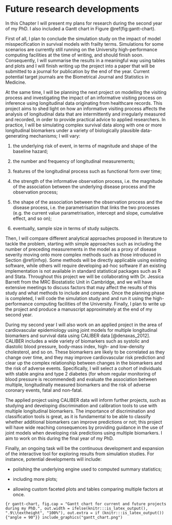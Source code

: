 # Future research developments {#future}

In this Chapter I will present my plans for research during the second year of my PhD. I also included a Gantt chart in Figure \@ref(fig:gantt-chart).

First of all, I plan to conclude the simulation study on the impact of model misspecification in survival models with frailty terms. Simulations for some scenarios are currently still running on the University high-performance computing facilities at the time of writing, and should finish soon. Consequently, I will summarise the results in a meaningful way using tables and plots and I will finish writing up the project into a paper that will be submitted to a journal for publication by the end of the year. Current potential target journals are the Biometrical Journal and Statistics in Medicine.

At the same time, I will be planning the next project on modelling the visiting process and investigating the impact of an informative visiting process on inference using longitudinal data originating from healthcare records. This project aims to shed light on how an informative visiting process affects the analysis of longitudinal data that are intermittently and irregularly measured and recorded, in order to provide practical advice to applied researchers. In practice, I will be simulating complex survival data along with one or more longitudinal biomarkers under a variety of biologically plausible data-generating mechanisms; I will vary:
  
  1. the underlying risk of event, in terms of magnitude and shape of the baseline hazard;

2. the number and frequency of longitudinal measurements;

3. features of the longitudinal process such as functional form over time;

4. the strength of the informative observation process, i.e. the magnitude of the association between the underlying disease process and the observation process;

5. the shape of the association between the observation process and the disease process, i.e. the parametrisation that links the two processes (e.g. the current value parametrisation, intercept and slope, cumulative effect, and so on);

6. eventually, sample size in terms of study subjects.

Then, I will compare different analytical approaches proposed in literature to tackle the problem, starting with simple approaches such as including the number of preceding measurements in the model as a proxy of disease severity moving onto more complex methods such as those introduced in Section \@ref(infvp). Some methods will be directly applicable using existing software, while others will require developing ad-hoc software if an existing implementation is not available in standard statistical packages such as R and Stata. Throughout this project we will be collaborating with Dr. Jessica Barrett from the MRC Biostatistic Unit in Cambridge, and we will have extensive meetings to discuss factors that may affect the results of this study and what methods to include and compare. Once the planning phase is completed, I will code the simulation study and and run it using the high-performance computing facilities of the University. Finally, I plan to write up the project and produce a manuscript approximately at the end of my second year.

During my second year I will also work on an applied project in the area of cardiovascular epidemiology using joint models for multiple longitudinal biomarkers and survival data using CALIBER data [@denaxas_2012]. CALIBER includes a wide variety of biomarkers such as systolic and diastolic blood pressure, body-mass index, high- and low-density cholesterol, and so on. These biomarkers are likely to be correlated as they change over time, and they may improve cardiovascular risk prediction and clear up the complex relationship between changes in the biomarkers and the risk of adverse events. Specifically, I will select a cohort of individuals with stable angina and type 2 diabetes (for whom regular monitoring of blood pressure is recommended) and evaluate the association between multiple, longitudinally measured biomarkers and the risk of adverse coronary events, fatal and non-fatal.

The applied project using CALIBER data will inform further projects, such as studying and developing discrimination and calibration tools to use with multiple longitudinal biomarkers. The importance of discrimination and classification tools is great, as it is fundamental to be able to classify whether additional biomarkers can improve predictions or not; this project will have wide reaching consequences by providing guidance in the use of joint models when developing risk predictions using multiple biomarkers. I aim to work on this during the final year of my PhD.

Finally, an ongoing task will be the continuous development and expansion of the interactive tool for exploring results from simulation studies. For instance, potential developments will include:
  
  * polishing the underlying engine used to computed summary statistics;

* including more plots;

* allowing custom faceted plots and tables comparing multiple factors at once.

```{r gantt-chart, fig.cap = "Gantt chart for current and future projects during my PhD.", out.width = ifelse(knitr:::is_latex_output(), ".9\\textheight", "100%"), out.extra = if (knitr:::is_latex_output()) {"angle = 90"}}
include_graphics("gantt_chart.png")
```

